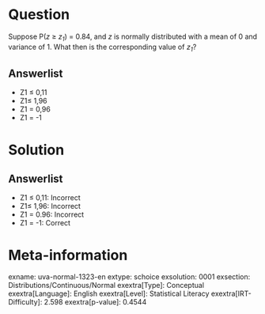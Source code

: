 Question
========

Suppose P(*z* ≥ *z~1~*) = 0.84, and *z* is normally distributed with a mean of 0 and variance of 1. What then is the corresponding value of *z~1~*?

Answerlist
----------

* Z1 ≤ 0,11
* Z1≤ 1,96
* Z1 = 0,96
* Z1 = -1

Solution
========

Answerlist
----------

* Z1 ≤ 0,11: Incorrect
* Z1≤ 1,96: Incorrect
* Z1 = 0.96: Incorrect
* Z1 = -1: Correct

Meta-information
================
exname: uva-normal-1323-en
extype: schoice
exsolution: 0001
exsection: Distributions/Continuous/Normal
exextra[Type]: Conceptual
exextra[Language]: English
exextra[Level]: Statistical Literacy
exextra[IRT-Difficulty]: 2.598
exextra[p-value]: 0.4544
